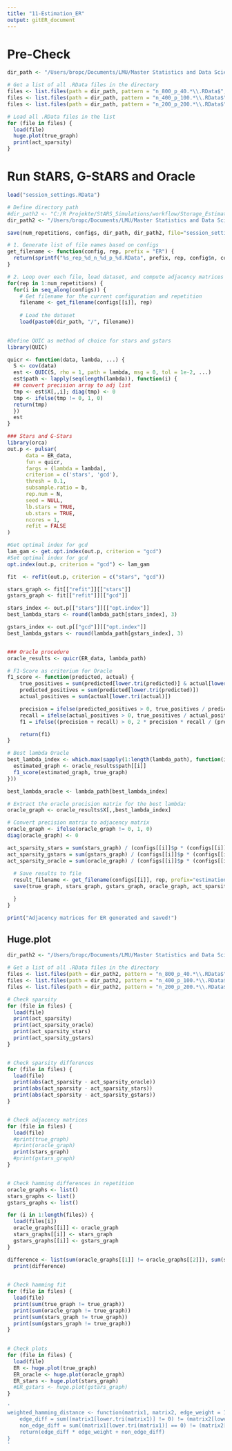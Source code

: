 ```yaml
---
title: "11-Estimation_ER"
output: gitER_document
---
```


# Pre-Check
```r
dir_path <- "/Users/bropc/Documents/LMU/Master Statistics and Data Science/Masterarbeit/R Master/StARS_Simulations/workflow/Storage_Simulation_ER"

# Get a list of all .RData files in the directory
files <- list.files(path = dir_path, pattern = "n_800_p_40.*\\.RData$", full.names = TRUE)
files <- list.files(path = dir_path, pattern = "n_400_p_100.*\\.RData$", full.names = TRUE)
files <- list.files(path = dir_path, pattern = "n_200_p_200.*\\.RData$", full.names = TRUE)

# Load all .RData files in the list
for (file in files) {
  load(file)
  huge.plot(true_graph)
  print(act_sparsity)
}


```


# Run StARS, G-StARS and Oracle
```r

load("session_settings.RData")

# Define directory path
#dir_path2 <- "C:/R Projekte/StARS_Simulations/workflow/Storage_Estimation_ER"
dir_path2 <- "/Users/bropc/Documents/LMU/Master Statistics and Data Science/Masterarbeit/R Master/StARS_Simulations/workflow/Storage_Estimation_ER"

save(num_repetitions, configs, dir_path, dir_path2, file="session_settings.RData")

# 1. Generate list of file names based on configs
get_filename <- function(config, rep, prefix = "ER") {
  return(sprintf("%s_rep_%d_n_%d_p_%d.RData", prefix, rep, config$n, config$p))
}

# 2. Loop over each file, load dataset, and compute adjacency matrices
for(rep in 1:num_repetitions) {
  for(i in seq_along(configs)) {
    # Get filename for the current configuration and repetition
    filename <- get_filename(configs[[i]], rep)
    
    # Load the dataset
    load(paste0(dir_path, "/", filename))

    
#Define QUIC as method of choice for stars and gstars
library(QUIC)

quicr <- function(data, lambda, ...) {
  S <- cov(data)
  est <- QUIC(S, rho = 1, path = lambda, msg = 0, tol = 1e-2, ...)
  est$path <- lapply(seq(length(lambda)), function(i) {
  ## convert precision array to adj list
  tmp <- est$X[,,i]; diag(tmp) <- 0
  tmp <- ifelse(tmp != 0, 1, 0)
  return(tmp)
  })
  est
}

### Stars and G-Stars
library(orca)
out.p <- pulsar(
      data = ER_data,
      fun = quicr,
      fargs = (lambda = lambda),
      criterion = c('stars', 'gcd'),
      thresh = 0.1,
      subsample.ratio = b,
      rep.num = N,
      seed = NULL,
      lb.stars = TRUE,
      ub.stars = TRUE,
      ncores = 1,
      refit = FALSE
)

#Get optimal index for gcd
lam_gam <- get.opt.index(out.p, criterion = "gcd")
#Set optimal index for gcd
opt.index(out.p, criterion = "gcd") <- lam_gam

fit  <- refit(out.p, criterion = c("stars", "gcd"))

stars_graph <- fit[["refit"]][["stars"]]
gstars_graph <- fit[["refit"]][["gcd"]]

stars_index <- out.p[["stars"]][["opt.index"]]
best_lambda_stars <- round(lambda_path[stars_index], 3)

gstars_index <- out.p[["gcd"]][["opt.index"]]
best_lambda_gstars <- round(lambda_path[gstars_index], 3)


### Oracle procedure
oracle_results <- quicr(ER_data, lambda_path)

# F1-Score as criterium for Oracle
f1_score <- function(predicted, actual) {
    true_positives = sum(predicted[lower.tri(predicted)] & actual[lower.tri(actual)])
    predicted_positives = sum(predicted[lower.tri(predicted)])
    actual_positives = sum(actual[lower.tri(actual)])

    precision = ifelse(predicted_positives > 0, true_positives / predicted_positives, 0)
    recall = ifelse(actual_positives > 0, true_positives / actual_positives, 0)
    f1 = ifelse((precision + recall) > 0, 2 * precision * recall / (precision + recall), 0)

    return(f1)
}

# Best lambda Oracle
best_lambda_index <- which.max(sapply(1:length(lambda_path), function(i) {
  estimated_graph <- oracle_results$path[[i]]
  f1_score(estimated_graph, true_graph)
}))

best_lambda_oracle <- lambda_path[best_lambda_index]

# Extract the oracle precision matrix for the best lambda:
oracle_graph <- oracle_results$X[,,best_lambda_index]

# Convert precision matrix to adjacency matrix
oracle_graph <- ifelse(oracle_graph != 0, 1, 0)
diag(oracle_graph) <- 0

act_sparsity_stars = sum(stars_graph) / (configs[[i]]$p * (configs[[i]]$p - 1))
act_sparsity_gstars = sum(gstars_graph) / (configs[[i]]$p * (configs[[i]]$p - 1))
act_sparsity_oracle = sum(oracle_graph) / (configs[[i]]$p * (configs[[i]]$p - 1))
    
  # Save results to file
  result_filename <- get_filename(configs[[i]], rep, prefix="estimation")
  save(true_graph, stars_graph, gstars_graph, oracle_graph, act_sparsity, act_sparsity_stars, act_sparsity_gstars, act_sparsity_oracle, best_lambda_oracle, best_lambda_stars, best_lambda_gstars,  file=paste0(dir_path2, "/", ... = result_filename))

  }
}

print("Adjacency matrices for ER generated and saved!")
```


## Huge.plot
```r
dir_path2 <- "/Users/bropc/Documents/LMU/Master Statistics and Data Science/Masterarbeit/R Master/StARS_Simulations/workflow/Storage_Estimation_ER"

# Get a list of all .RData files in the directory
files <- list.files(path = dir_path2, pattern = "n_800_p_40.*\\.RData$", full.names = TRUE)
files <- list.files(path = dir_path2, pattern = "n_400_p_100.*\\.RData$", full.names = TRUE)
files <- list.files(path = dir_path2, pattern = "n_200_p_200.*\\.RData$", full.names = TRUE)

# Check sparsity
for (file in files) {
  load(file)
  print(act_sparsity)
  print(act_sparsity_oracle)
  print(act_sparsity_stars)
  print(act_sparsity_gstars)
}


# Check sparsity differences
for (file in files) {
  load(file)
  print(abs(act_sparsity - act_sparsity_oracle))
  print(abs(act_sparsity - act_sparsity_stars))
  print(abs(act_sparsity - act_sparsity_gstars))
}


# Check adjacency matrices
for (file in files) {
  load(file)
  #print(true_graph)
  #print(oracle_graph)
  print(stars_graph)
  #print(gstars_graph)
}


# Check hamming differences in repetition
oracle_graphs <- list()
stars_graphs <- list()
gstars_graphs <- list()

for (i in 1:length(files)) {
  load(files[i])
  oracle_graphs[[i]] <- oracle_graph
  stars_graphs[[i]] <- stars_graph
  gstars_graphs[[i]] <- gstars_graph
}

difference <- list(sum(oracle_graphs[[1]] != oracle_graphs[[2]]), sum(stars_graphs[[1]] != stars_graphs[[2]]), sum(gstars_graphs[[1]] != gstars_graphs[[2]]))
  print(difference)

  
# Check hamming fit
for (file in files) {
  load(file)
  print(sum(true_graph != true_graph))
  print(sum(oracle_graph != true_graph))
  print(sum(stars_graph != true_graph))
  print(sum(gstars_graph != true_graph))
}

  
# Check plots
for (file in files) {
  load(file)
  ER <- huge.plot(true_graph)
  ER_oracle <- huge.plot(oracle_graph)
  ER_stars <- huge.plot(stars_graph)
  #ER_gstars <- huge.plot(gstars_graph)
}

'
weighted_hamming_distance <- function(matrix1, matrix2, edge_weight = 10) {
    edge_diff = sum((matrix1[lower.tri(matrix1)] != 0) != (matrix2[lower.tri(matrix2)] != 0))
    non_edge_diff = sum((matrix1[lower.tri(matrix1)] == 0) != (matrix2[lower.tri(matrix2)] == 0))
    return(edge_diff * edge_weight + non_edge_diff)
}
'

```
